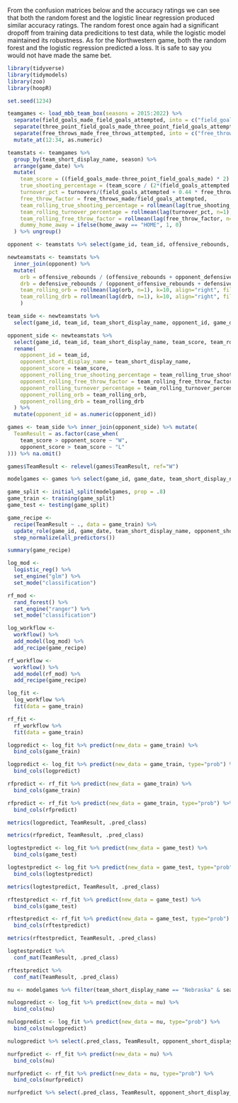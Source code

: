 From the confusion matrices below and the accuracy ratings we can see that both the random forest and the logistic linear regression produced similar accuracy ratings. The random forest once again had a significant dropoff from training data predicitions to test data, while the logistic model maintained its robustness. As for the Northwestern game, both the random forest and the logistic regression predicted a loss. It is safe to say you would not have made the same bet.


```{r}
library(tidyverse)
library(tidymodels)
library(zoo)
library(hoopR)

set.seed(1234)
```

```{r}
teamgames <- load_mbb_team_box(seasons = 2015:2022) %>%
  separate(field_goals_made_field_goals_attempted, into = c("field_goals_made","field_goals_attempted")) %>%
  separate(three_point_field_goals_made_three_point_field_goals_attempted, into = c("three_point_field_goals_made","three_point_field_goals_attempted")) %>%
  separate(free_throws_made_free_throws_attempted, into = c("free_throws_made","free_throws_attempted")) %>%
  mutate_at(12:34, as.numeric)

teamstats <- teamgames %>% 
  group_by(team_short_display_name, season) %>%
  arrange(game_date) %>%
  mutate(
    team_score = ((field_goals_made-three_point_field_goals_made) * 2) + (three_point_field_goals_made*3) + free_throws_made,
    true_shooting_percentage = (team_score / (2*(field_goals_attempted + (.44 * free_throws_attempted)))) * 100,
    turnover_pct = turnovers/(field_goals_attempted + 0.44 * free_throws_attempted + turnovers),
    free_throw_factor = free_throws_made/field_goals_attempted,
    team_rolling_true_shooting_percentage = rollmean(lag(true_shooting_percentage, n=1), k=10, align="right", fill=NA),
    team_rolling_turnover_percentage = rollmean(lag(turnover_pct, n=1), k=10, align="right", fill=NA),
    team_rolling_free_throw_factor = rollmean(lag(free_throw_factor, n=1), k=10, align="right", fill=NA),
    dummy_home_away = ifelse(home_away == "HOME", 1, 0)
  ) %>% ungroup()

opponent <- teamstats %>% select(game_id, team_id, offensive_rebounds, defensive_rebounds) %>% rename(opponent_id=team_id, opponent_offensive_rebounds = offensive_rebounds, opponent_defensive_rebounds=defensive_rebounds) %>% mutate(opponent_id = as.numeric(opponent_id))

newteamstats <- teamstats %>% 
  inner_join(opponent) %>% 
  mutate(
    orb = offensive_rebounds / (offensive_rebounds + opponent_defensive_rebounds),
    drb = defensive_rebounds / (opponent_offensive_rebounds + defensive_rebounds),
    team_rolling_orb = rollmean(lag(orb, n=1), k=10, align="right", fill=NA),
    team_rolling_drb = rollmean(lag(drb, n=1), k=10, align="right", fill=NA)
    )
```

```{r}
team_side <- newteamstats %>%
  select(game_id, team_id, team_short_display_name, opponent_id, game_date, season, team_score, team_rolling_true_shooting_percentage, team_rolling_free_throw_factor, team_rolling_turnover_percentage, team_rolling_orb, team_rolling_drb, dummy_home_away) %>% na.omit()

opponent_side <- newteamstats %>%
  select(game_id, team_id, team_short_display_name, team_score, team_rolling_true_shooting_percentage, team_rolling_free_throw_factor, team_rolling_turnover_percentage, team_rolling_orb, team_rolling_drb) %>% na.omit() %>%
  rename(
    opponent_id = team_id,
    opponent_short_display_name = team_short_display_name,
    opponent_score = team_score,
    opponent_rolling_true_shooting_percentage = team_rolling_true_shooting_percentage,
    opponent_rolling_free_throw_factor = team_rolling_free_throw_factor,
    opponent_rolling_turnover_percentage = team_rolling_turnover_percentage,
    opponent_rolling_orb = team_rolling_orb,
    opponent_rolling_drb = team_rolling_drb
  ) %>%
  mutate(opponent_id = as.numeric(opponent_id))

games <- team_side %>% inner_join(opponent_side) %>% mutate(
  TeamResult = as.factor(case_when(
    team_score > opponent_score ~ "W",
    opponent_score > team_score ~ "L"
))) %>% na.omit()
```

```{r}
games$TeamResult <- relevel(games$TeamResult, ref="W")

modelgames <- games %>% select(game_id, game_date, team_short_display_name, opponent_short_display_name, season, team_rolling_true_shooting_percentage, opponent_rolling_true_shooting_percentage, team_rolling_turnover_percentage, opponent_rolling_turnover_percentage, dummy_home_away, team_rolling_free_throw_factor, team_rolling_orb, team_rolling_drb, TeamResult) 
```



```{r}
game_split <- initial_split(modelgames, prop = .8)
game_train <- training(game_split)
game_test <- testing(game_split)
```

```{r}
game_recipe <- 
  recipe(TeamResult ~ ., data = game_train) %>% 
  update_role(game_id, game_date, team_short_display_name, opponent_short_display_name, season, new_role = "ID") %>%
  step_normalize(all_predictors())

summary(game_recipe)
```

```{r}
log_mod <- 
  logistic_reg() %>% 
  set_engine("glm") %>%
  set_mode("classification")

rf_mod <- 
  rand_forest() %>% 
  set_engine("ranger") %>%
  set_mode("classification")
```

```{r}
log_workflow <- 
  workflow() %>% 
  add_model(log_mod) %>% 
  add_recipe(game_recipe)

rf_workflow <- 
  workflow() %>% 
  add_model(rf_mod) %>% 
  add_recipe(game_recipe)
```

```{r}
log_fit <- 
  log_workflow %>% 
  fit(data = game_train)

rf_fit <- 
  rf_workflow %>% 
  fit(data = game_train)
```

```{r}
logpredict <- log_fit %>% predict(new_data = game_train) %>%
  bind_cols(game_train) 

logpredict <- log_fit %>% predict(new_data = game_train, type="prob") %>%
  bind_cols(logpredict)

rfpredict <- rf_fit %>% predict(new_data = game_train) %>%
  bind_cols(game_train) 

rfpredict <- rf_fit %>% predict(new_data = game_train, type="prob") %>%
  bind_cols(rfpredict)
```

```{r}
metrics(logpredict, TeamResult, .pred_class)
```

```{r}
metrics(rfpredict, TeamResult, .pred_class)
```

```{r}
logtestpredict <- log_fit %>% predict(new_data = game_test) %>%
  bind_cols(game_test)

logtestpredict <- log_fit %>% predict(new_data = game_test, type="prob") %>%
  bind_cols(logtestpredict)

metrics(logtestpredict, TeamResult, .pred_class)
```

```{r}
rftestpredict <- rf_fit %>% predict(new_data = game_test) %>%
  bind_cols(game_test)

rftestpredict <- rf_fit %>% predict(new_data = game_test, type="prob") %>%
  bind_cols(rftestpredict)

metrics(rftestpredict, TeamResult, .pred_class)
```


```{r}
logtestpredict %>%
  conf_mat(TeamResult, .pred_class)
```

```{r}
rftestpredict %>%
  conf_mat(TeamResult, .pred_class)
```

```{r}
nu <- modelgames %>% filter(team_short_display_name == "Nebraska" & season == 2022) %>% arrange(game_date)

nulogpredict <- log_fit %>% predict(new_data = nu) %>%
  bind_cols(nu)

nulogpredict <- log_fit %>% predict(new_data = nu, type="prob") %>%
  bind_cols(nulogpredict)

nulogpredict %>% select(.pred_class, TeamResult, opponent_short_display_name, everything())
```

```{r}
nurfpredict <- rf_fit %>% predict(new_data = nu) %>%
  bind_cols(nu)

nurfpredict <- rf_fit %>% predict(new_data = nu, type="prob") %>%
  bind_cols(nurfpredict)

nurfpredict %>% select(.pred_class, TeamResult, opponent_short_display_name, everything())
```


